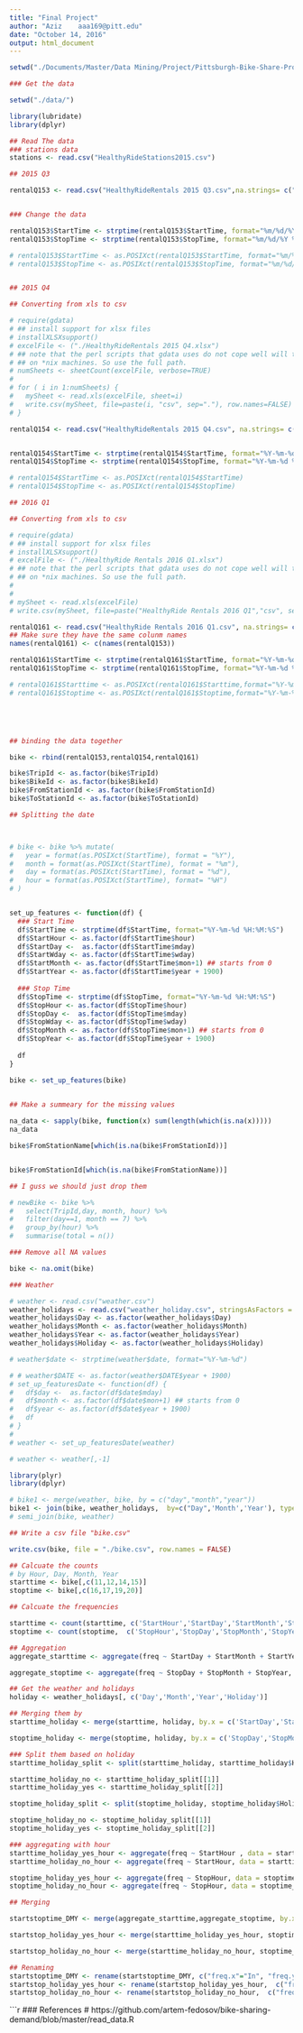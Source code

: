 ```yaml
---
title: "Final Project"
author: "Aziz    aaa169@pitt.edu"
date: "October 14, 2016"
output: html_document
---
```




```r

setwd("./Documents/Master/Data Mining/Project/Pittsburgh-Bike-Share-Project")

```

```r
### Get the data

setwd("./data/")

```


```r
library(lubridate)
library(dplyr)


```

```r
## Read The data
### stations data
stations <- read.csv("HealthyRideStations2015.csv")

```

```r

## 2015 Q3

rentalQ153 <- read.csv("HealthyRideRentals 2015 Q3.csv",na.strings= c("999", "NA", " ", ""))  


### Change the data 

rentalQ153$StartTime <- strptime(rentalQ153$StartTime, format="%m/%d/%Y %H:%M")
rentalQ153$StopTime <- strptime(rentalQ153$StopTime, format="%m/%d/%Y %H:%M")

# rentalQ153$StartTime <- as.POSIXct(rentalQ153$StartTime, format="%m/%d/%Y %H:%M")
# rentalQ153$StopTime <- as.POSIXct(rentalQ153$StopTime, format="%m/%d/%Y %H:%M")



```

```r

## 2015 Q4

## Converting from xls to csv

# require(gdata)
# ## install support for xlsx files
# installXLSXsupport()
# excelFile <- ("./HealthyRideRentals 2015 Q4.xlsx")
# ## note that the perl scripts that gdata uses do not cope well will tilde expansion
# ## on *nix machines. So use the full path. 
# numSheets <- sheetCount(excelFile, verbose=TRUE)
# 
# for ( i in 1:numSheets) {
#   mySheet <- read.xls(excelFile, sheet=i)
#   write.csv(mySheet, file=paste(i, "csv", sep="."), row.names=FALSE)
# }

rentalQ154 <- read.csv("HealthyRideRentals 2015 Q4.csv", na.strings= c("999", "NA", " ", ""))  


rentalQ154$StartTime <- strptime(rentalQ154$StartTime, format="%Y-%m-%d %H:%M:%S")
rentalQ154$StopTime <- strptime(rentalQ154$StopTime, format="%Y-%m-%d %H:%M:%S")

# rentalQ154$StartTime <- as.POSIXct(rentalQ154$StartTime)
# rentalQ154$StopTime <- as.POSIXct(rentalQ154$StopTime)


```


```r

## 2016 Q1

## Converting from xls to csv

# require(gdata)
# ## install support for xlsx files
# installXLSXsupport()
# excelFile <- ("./HealthyRide Rentals 2016 Q1.xlsx")
# ## note that the perl scripts that gdata uses do not cope well will tilde expansion
# ## on *nix machines. So use the full path.
# 
# 
# mySheet <- read.xls(excelFile)
# write.csv(mySheet, file=paste("HealthyRide Rentals 2016 Q1","csv", sep="."), row.names=FALSE)

rentalQ161 <- read.csv("HealthyRide Rentals 2016 Q1.csv", na.strings= c("999", "NA", " ", ""))  
## Make sure they have the same colunm names 
names(rentalQ161) <- c(names(rentalQ153))

rentalQ161$StartTime <- strptime(rentalQ161$StartTime, format="%Y-%m-%d %H:%M:%S")
rentalQ161$StopTime <- strptime(rentalQ161$StopTime, format="%Y-%m-%d %H:%M:%S")

# rentalQ161$Starttime <- as.POSIXct(rentalQ161$Starttime,format="%Y-%m-%d %H:%M:%S")
# rentalQ161$Stoptime <- as.POSIXct(rentalQ161$Stoptime,format="%Y-%m-%d %H:%M:%S")






```

```r

## binding the data together

bike <- rbind(rentalQ153,rentalQ154,rentalQ161)

bike$TripId <- as.factor(bike$TripId)
bike$BikeId <- as.factor(bike$BikeId)
bike$FromStationId <- as.factor(bike$FromStationId)
bike$ToStationId <- as.factor(bike$ToStationId)

```


```r

## Splitting the date 



# bike <- bike %>% mutate(
#   year = format(as.POSIXct(StartTime), format = "%Y"),
#   month = format(as.POSIXct(StartTime), format = "%m"),
#   day = format(as.POSIXct(StartTime), format = "%d"),
#   hour = format(as.POSIXct(StartTime), format= "%H")
# )


set_up_features <- function(df) {
  ### Start Time 
  df$StartTime <- strptime(df$StartTime, format="%Y-%m-%d %H:%M:%S")
  df$StartHour <- as.factor(df$StartTime$hour)
  df$StartDay <-  as.factor(df$StartTime$mday)
  df$StartWday <- as.factor(df$StartTime$wday)
  df$StartMonth <- as.factor(df$StartTime$mon+1) ## starts from 0
  df$StartYear <- as.factor(df$StartTime$year + 1900)
  
  ### Stop Time
  df$StopTime <- strptime(df$StopTime, format="%Y-%m-%d %H:%M:%S")
  df$StopHour <- as.factor(df$StopTime$hour)
  df$StopDay <-  as.factor(df$StopTime$mday)
  df$StopWday <- as.factor(df$StopTime$wday)
  df$StopMonth <- as.factor(df$StopTime$mon+1) ## starts from 0
  df$StopYear <- as.factor(df$StopTime$year + 1900)
  
  df
}

bike <- set_up_features(bike)
  
```

```r

## Make a summeary for the missing values 

na_data <- sapply(bike, function(x) sum(length(which(is.na(x)))))
na_data


```

```r

bike$FromStationName[which(is.na(bike$FromStationId))]


bike$FromStationId[which(is.na(bike$FromStationName))]

## I guss we should just drop them

```



```r


# newBike <- bike %>% 
#   select(TripId,day, month, hour) %>% 
#   filter(day==1, month == 7) %>% 
#   group_by(hour) %>%
#   summarise(total = n())

```


```r
### Remove all NA values 

bike <- na.omit(bike)


```




```r

### Weather 

# weather <- read.csv("weather.csv")
weather_holidays <- read.csv("weather_holiday.csv", stringsAsFactors = TRUE)
weather_holidays$Day <- as.factor(weather_holidays$Day)
weather_holidays$Month <- as.factor(weather_holidays$Month)
weather_holidays$Year <- as.factor(weather_holidays$Year)
weather_holidays$Holiday <- as.factor(weather_holidays$Holiday)

```



```r

# weather$date <- strptime(weather$date, format="%Y-%m-%d")


```

```r

# # weather$DATE <- as.factor(weather$DATE$year + 1900)
# set_up_featuresDate <- function(df) {
#   df$day <-  as.factor(df$date$mday)
#   df$month <- as.factor(df$date$mon+1) ## starts from 0
#   df$year <- as.factor(df$date$year + 1900)
#   df
# }
# 
# weather <- set_up_featuresDate(weather)


```

```r

# weather <- weather[,-1]

```


```r

library(plyr)
library(dplyr)

# bike1 <- merge(weather, bike, by = c("day","month","year"))
bike1 <- join(bike, weather_holidays,  by=c("Day",'Month','Year'), type="inner")
# semi_join(bike, weather)

```


```r
## Write a csv file "bike.csv"

write.csv(bike, file = "./bike.csv", row.names = FALSE)


```


```r

## Calcuate the counts
# by Hour, Day, Month, Year
starttime <- bike[,c(11,12,14,15)]
stoptime <- bike[,c(16,17,19,20)]


```

```r
## Calcuate the frequencies

starttime <- count(starttime, c('StartHour','StartDay','StartMonth','StartYear'))
stoptime <- count(stoptime,  c('StopHour','StopDay','StopMonth','StopYear'))

```

```r

## Aggregation
aggregate_starttime <- aggregate(freq ~ StartDay + StartMonth + StartYear, data = starttime, sum)

aggregate_stoptime <- aggregate(freq ~ StopDay + StopMonth + StopYear, data = stoptime, sum)


```

```r
## Get the weather and holidays
holiday <- weather_holidays[, c('Day','Month','Year','Holiday')]
```

```r
## Merging them by 
starttime_holiday <- merge(starttime, holiday, by.x = c('StartDay','StartMonth','StartYear'), by.y = c('Day','Month','Year'))

stoptime_holiday <- merge(stoptime, holiday, by.x = c('StopDay','StopMonth','StopYear'), by.y = c('Day','Month','Year'))

```
```r

### Split them based on holiday
starttime_holiday_split <- split(starttime_holiday, starttime_holiday$Holiday)

starttime_holiday_no <- starttime_holiday_split[[1]]
starttime_holiday_yes <- starttime_holiday_split[[2]]

stoptime_holiday_split <- split(stoptime_holiday, stoptime_holiday$Holiday)

stoptime_holiday_no <- stoptime_holiday_split[[1]]
stoptime_holiday_yes <- stoptime_holiday_split[[2]]

```

```r
### aggregating with hour
starttime_holiday_yes_hour <- aggregate(freq ~ StartHour , data = starttime_holiday_yes, sum)
starttime_holiday_no_hour <- aggregate(freq ~ StartHour, data = starttime_holiday_no, sum)

stoptime_holiday_yes_hour <- aggregate(freq ~ StopHour, data = stoptime_holiday_yes, sum)
stoptime_holiday_no_hour <- aggregate(freq ~ StopHour, data = stoptime_holiday_no, sum)

```

```r

## Merging 

startstoptime_DMY <- merge(aggregate_starttime,aggregate_stoptime, by.x = c("StartDay","StartMonth","StartYear"), by.y = c("StopDay","StopMonth","StopYear"))

startstop_holiday_yes_hour <- merge(starttime_holiday_yes_hour, stoptime_holiday_yes_hour, by.x = "StartHour", by.y = "StopHour")

startstop_holiday_no_hour <- merge(starttime_holiday_no_hour, stoptime_holiday_no_hour, by.x = "StartHour", by.y = "StopHour")
```

```r
## Renaming 
startstoptime_DMY <- rename(startstoptime_DMY, c("freq.x"="In", "freq.y"="Out"))
startstop_holiday_yes_hour <- rename(startstop_holiday_yes_hour,  c("freq.x"="In", "freq.y"="Out"))
startstop_holiday_no_hour <- rename(startstop_holiday_no_hour,  c("freq.x"="In", "freq.y"="Out"))

```

```r

### References
# https://github.com/artem-fedosov/bike-sharing-demand/blob/master/read_data.R